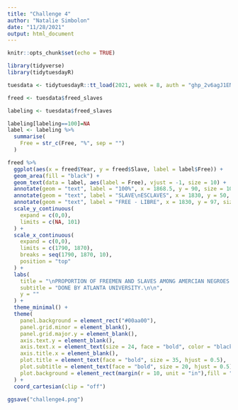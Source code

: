 ```yaml
---
title: "Challenge 4"
author: "Natalie Simbolon"
date: "11/28/2021"
output: html_document
---
```


```r
knitr::opts_chunk$set(echo = TRUE)
```

```r
library(tidyverse)
library(tidytuesdayR)
```

```r
tuesdata <- tidytuesdayR::tt_load(2021, week = 8, auth = "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")

freed <- tuesdata$freed_slaves

labeling <- tuesdata$freed_slaves
```

```r
labeling[labeling==100]=NA
label <- labeling %>% 
  summarise(
    Free = str_c(Free, "%", sep = "")
  )
```


```r
freed %>% 
  ggplot(aes(x = freed$Year, y = freed$Slave, label = label$Free)) +
  geom_area(fill = "black") +
  geom_text(data = label, aes(label = Free), vjust = -1, size = 10) +
  annotate(geom = "text", label = "100%", x = 1868.5, y = 90, size = 10) +
  annotate(geom = "text", label = "SLAVE\nESCLAVES", x = 1830, y = 50, size = 30, color = "antiquewhite2", face = "bold") +
  annotate(geom = "text", label = "FREE - LIBRE", x = 1830, y = 97, size = 18, color = "black", face = "bold") +
  scale_y_continuous(
    expand = c(0,0), 
    limits = c(NA, 101)
  ) +
  scale_x_continuous(
    expand = c(0,0),
    limits = c(1790, 1870),
    breaks = seq(1790, 1870, 10), 
    position = "top"
  ) +
  labs(
    title = "\nPROPORTION OF FREEMEN AND SLAVES AMONG AMERCIAN NEGROES.\n\n\nPROPORTION DES NÈGRES LIBRES ET DES ESCLAVES EN AMÉRIQUE.\n",
    subtitle = "DONE BY ATLANTA UNIVERSITY.\n\n",
    y = ""
  ) +
  theme_minimal() +
  theme(
    panel.background = element_rect("#00aa00"),
    panel.grid.minor = element_blank(),
    panel.grid.major.y = element_blank(),
    axis.text.y = element_blank(),
    axis.text.x = element_text(size = 24, face = "bold", color = "black"),
    axis.title.x = element_blank(),
    plot.title = element_text(face = "bold", size = 35, hjust = 0.5),
    plot.subtitle = element_text(face = "bold", size = 20, hjust = 0.5),
    plot.background = element_rect(margin(r = 10, unit = "in"),fill = "antiquewhite2")
  ) +
  coord_cartesian(clip = "off")

ggsave("challenge4.png")
```

